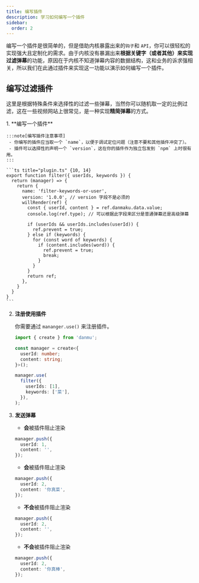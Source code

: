 ```yaml
---
title: 编写插件
description: 学习如何编写一个插件
sidebar:
  order: 2
---
```



编写一个插件是很简单的，但是借助内核暴露出来的`钩子`和 `API`，你可以很轻松的实现强大且定制化的需求。由于内核没有暴漏出来**根据关键字（或者其他）来实现过滤弹幕**的功能，原因在于内核不知道弹幕内容的数据结构，这和业务的诉求强相关，所以我们在此通过插件来实现这一功能以演示如何编写一个插件。

## 编写过滤插件

这里是根据特殊条件来选择性的过滤一些弹幕，当然你可以随机取一定的比例过滤，这在一些视频网站上很常见，是一种实现**精简弹幕**的方式。

<Steps>
1. **编写一个插件**

    :::note[编写插件注意事项]
     - 你编写的插件应当取一个 `name`，以便于调试定位问题（注意不要和其他插件冲突了）。
     - 插件可以选择性的声明一个 `version`，这在你的插件作为独立包发到 `npm` 上时很有用。
    :::

    ```ts title="plugin.ts" {10, 14}
    export function filter({ userIds, keywords }) {
      return (manager) => {
        return {
          name: 'filter-keywords-or-user',
          version: '1.0.0', // version 字段不是必须的
          willRender(ref) {
            const { userId, content } = ref.danmaku.data.value;
            console.log(ref.type); // 可以根据此字段来区分是普通弹幕还是高级弹幕

            if (userIds && userIds.includes(userId)) {
              ref.prevent = true;
            } else if (keywords) {
              for (const word of keywords) {
                if (content.includes(word)) {
                  ref.prevent = true;
                  break;
                }
              }
            }
            return ref;
          },
        }
      }
    }
    ```

2.  **注册使用插件**

    你需要通过 `mananger.use()` 来注册插件。

    ```ts title="init.ts" {8-13}
    import { create } from 'danmu';

    const manager = create<{
      userId: number;
      content: string;
    }>();

    manager.use(
      filter({
        userIds: [1],
        keywords: ['菜'],
      }),
    );
    ```

3.  **发送弹幕**

    - **会**被插件阻止渲染

    ```ts {2}
    manager.push({
      userId: 1,
      content: '',
    });
    ```

    - **会**被插件阻止渲染

    ```ts {3}
    manager.push({
      userId: 2,
      content: '你真菜',
    });
    ```

    - **不会**被插件阻止渲染

    ```ts {2}
    manager.push({
      userId: 2,
      content: '',
    });
    ```

    - **不会**被插件阻止渲染

    ```ts {3}
    manager.push({
      userId: 2,
      content: '你真棒',
    });
    ```

</Steps>
